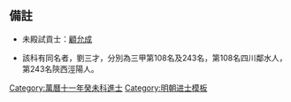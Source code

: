 {{Navbox
|name = 萬曆十一年癸未科殿試金榜
|title = 萬曆十一年（[[1583年]]）癸未科殿試金榜
|titlestyle = background-color:#FFD700;
|image =
|style = width:100%;text-align:center; 
|groupstyle = text-align:center; background-color:#FFD700;
|liststyle = text-align:center;
|state = {{{state<includeonly>|collapsed</includeonly>}}}
|group1 = 第一甲<br>賜進士及第<br>共3名
|list1 = '''[[朱國祚]]''' - '''[[李廷機]]''' - '''[[劉應秋]]'''

|group2 = 第二甲<br>賜進士出身<br>共67名
|list2 = [[周應賓]] - [[張坤 (萬曆進士)|張　坤]] - [[劉志選]] - [[麻溶|麻　溶]] - [[王荁|王　荁]] - [[盛萬年]] - [[史記勳]] - [[莫睿|莫　睿]] - [[史孟麟]] - [[林紹用]]<br>[[張甲徵]] - [[叶向高|葉向高]] - [[王紹先]] - [[王佐 (工部尚書)|王　佐]] - [[陸鎮默]] - [[孫光啟]] - [[饒伸|饒　伸]] - [[蔡應麟]] - [[何繼高 (萬曆進士)|何繼高]] - [[方應選]]<br>[[申用懋]] - [[鄒德溥]] - [[徐卽登]] - [[錢守成]] - [[王士崧]] - [[袁應陽]] - [[郭正域]] - [[俞顯卿]] - [[殷都 (萬曆進士)|殷　都]] - [[方從哲]]<br>[[胡應辰]] - [[李開藻]] - [[張壽朋]] - [[王士琦]] - [[沈烝|沈　烝]] - [[劉復初]] - [[白所知]] - [[陳所學 (萬曆進士)|陳所學]] - [[王岳錫]] - [[高世芳]]<br>[[陳汝學]] - [[季東魯]] - [[于玉立|-{于}-玉立]] - [[陳廉|陳　廉]] - [[項承芳]] - [[李民質]] - [[徐大化]] - [[林國相]] - [[安世鳳]] - [[孫如法]]<br>[[丁繼嗣]] - [[張悌 (萬曆進士)|張　悌]] - [[陳一簡]] - [[郭廷良]] - [[邵庶|邵　庶]] - [[王祺 (萬曆進士)|王　祺]] - [[詹在泮]] - [[何鯉 (萬曆進士)|何　鯉]] - [[楊信 (萬曆進士)|楊　信]] - [[胡篤卿]]<br>[[李開芳 (萬曆進士)|李開芳]] - [[蕭雍|蕭　雍]] - [[王堯封 (萬曆進士)|王堯封]] - [[莊履朋]] - [[虞淳熙]] - [[盧夢錫]] - [[劉應同]]<span style="color: #F7F7F7;"> - －－－ - －－－ - －－－</span>

|group3 = 第三甲<br>賜同進士出身<br>共271名
|list3 = [[楊元祥]] - [[龔雲致]] - [[章尚學]] - [[安文璧]] - [[沈良臣]] - [[陸起龍]] - [[楊恂|楊　恂]] - [[曹楷 (萬曆進士)|曹　楷]] - [[方萬策]] - [[唐一鵬]]<br>[[方懋學]] - [[俞咨禹]] - [[潘士藻]] - [[聞金和]] - [[李獻可]] - [[陳汝璧]] - [[周九皐]] - [[季道統]] - [[徐萬仞]] - [[葉修|葉　修]]<br>[[張守乾]] - [[崔景榮]] - [[呂胤昌]] - [[王時濟]] - [[吳堯臣]] - [[程德良]] - [[任悊|任　悊]] - [[陳繼疇]] - [[馬猶龍]] - [[王道顯]]<br>[[錢一本]] - [[于若瀛|-{于}-若瀛]] - [[陳其志 (萬曆進士)|陳其志]] - [[周之基]] - [[徐榜|徐　榜]] - [[李周策]] - [[秦嵩|秦　嵩]] - [[錢汝梁]] - [[周子文]] - [[江中信]]<br>[[張問達]] - [[舒弘緒]] - [[段克允]] - [[孫湛吾]] - [[柯茂竹]] - [[崔謙亨]] - [[李化龍 (萬曆癸未進士)|李化龍]] - [[甯中立]] - [[楊鳳 (萬曆進士)|楊　鳳]] - [[王之棟 (萬曆進士)|王之棟]]<br>[[張應揚]] - [[李徽猷]] - [[范醇敬]] - [[尤應魯]] - [[沈鳳岐]] - [[涂宗濬|-{涂}-宗濬]] - [[王有功]] - [[楊紹程]] - [[丁應泰]] - [[吳華 (萬曆進士)|吳　華]]<br>[[萬國欽]] - [[蕭汝芳]] - [[顏洪範]] - [[張燁 (萬曆進士)|張　燁]] - [[葛曦|葛　曦]] - [[俞士章]] - [[張惟方]] - [[陳震 (萬曆進士)|陳　震]] - [[王室垣]] - [[梅國楨]]<br>[[陳公相]] - [[李生芳 (萬曆進士)|李生芳]] - [[劉一瀾]] - [[何必麟]] - [[高知止]] - [[許國誠]] - [[周昊|周　昊]] - [[楊應宿 (萬曆進士)|楊應宿]] - [[張天德 (萬曆進士)|張天德]] - [[胡時麟]]<br>[[蔣應震]] - [[陳良軸]] - [[蔡承植]] - [[荆州俊]] - [[林朝鑰]] - [[何出光]] - [[葉繼美]] - [[劉鹿鳴]] - [[楊應聘]] - [[徐良選]]<br>[[沈昌期]] - [[劉不溢]] - [[林道楠]] - [[曾鳳儀]] - [[岳元聲|樂元聲]] - [[潘敦復]] - [[陳秉浩]] - [[陳九德 (萬曆進士)|陳九德]] - [[朱長春]] - [[李復陽]]<br>[[沈權|沈　權]] - [[楊文煥]] - [[程文 (萬曆進士)|程　文]] - [[趙彥 (萬曆進士)|趙　彥]] - [[姜鏡|姜　鏡]] - [[張文華 (萬曆進士)|張文華]] - [[韓光曙]] - [[劉三才]] - [[羅心堯]] - [[王遵訓 (明朝)|王遵訓]]<br>[[張應登 (萬曆進士)|張應登]] - [[刘镇 (明朝)|劉　鎮]] - [[周學易]] - [[劉芳譽 (萬曆進士)|劉芳譽]] - [[任應徵]] - [[潘桂|潘　桂]] - [[王政 (明朝)|王　政]] - [[馬慤|馬　慤]] - [[梅鵾祚]] - [[華廷詔]]<br>[[章守誠]] - [[王夢鯉]] - [[涂文奎|-{涂}-文奎]] - [[劉文徵]] - [[崔士棨]] - [[馬拯 (萬曆進士)|馬　拯]] - [[張堯文]] - [[龔廷賓]] - [[郭實|郭　實]] - [[南邦化]]<br>[[黃洽中]] - [[侯慶遠]] - [[劉奕|劉　奕]] - [[馮渠|馮　渠]] - [[張主敬 (萬曆進士)|張主敬]] - [[李茂春 (萬曆進士)|李茂春]] - [[吳維魁]] - [[董宋儒]] - [[梁銓|梁　銓]] - [[鄭一鵬 (萬曆進士)|鄭一鵬]]<br>[[朱星耀]] - [[李光祖 (萬曆癸未進士)|李光祖]] - [[郭陞|郭　陞]] - [[顧汝學]] - [[薛繼茂]] - [[張貞觀]] - [[時偕行]] - [[夏之臣]] - [[黃中色]] - [[吳龍徵]]<br>[[徐常吉]] - [[盧一誠]] - [[黃騰春]] - [[孟養浩]] - [[馬適 (萬曆進士)|馬　適]] - [[沈之唫]] - [[林熙春]] - [[劉會|劉　會]] - [[羅朝國]] - [[李芳先]]<br>[[徐學聚]] - [[汪煥|汪　煥]] - [[盧龍雲]] - [[劉斯濯]] - [[宋興祖 (明朝)|宋興祖]] - [[胡三省 (萬曆進士)|胡三省]] - [[周嘉賓]] - [[戴朝用]] - [[曹繼孝]] - [[何應奇]]<br>[[董國光]] - [[姚思仁]] - [[杜華先]] - [[趙世顯]] - [[饒崙|饒　崙]] - [[盧大中]] - [[張光緒]] - [[來三聘]] - [[牛應元]] - [[鍾若休]]<br>[[陳一言]] - [[陳汝麟]] - [[張常|張　常]] - [[陳舜仁]] - [[廖道充]] - [[佘夢鯉]] - [[何選|何　選]] - [[茅國縉]] - [[于永清|-{于}-永清]] - [[賈名儒 (萬曆進士)|賈名儒]]<br>[[董道醇]] - [[朱苕|朱　苕]] - [[連標|連　標]] - [[張璧 (萬曆進士)|張　璧]] - [[魯點|魯　點]] - [[袁一驥]] - [[李商耕]] - [[李春開]] - [[劉汝康]] - [[彭健吾]]<br>[[陳錦 (萬曆進士)|陳　錦]] - [[孫承謨]] - [[趙世德 (萬曆進士)|趙世德]] - [[樊養鳳]] - [[程朝京]] - [[喬光岳]] - [[龔聞道]] - [[程訓|程　訓]] - [[李杜才]] - [[蔡肇慶]]<br>[[湯顯祖]] - [[徐應聘 (萬曆進士)|徐應聘]] - [[林寅賓]] - [[曹一元]] - [[梅國樓]] - [[聶應科]] - [[嚴貞度]] - [[錢景超]] - [[熊元 (萬曆進士)|熊　元]] - [[張宗載]]<br>[[李甲 (萬曆進士)|李　甲]] - [[徐圖|徐　圖]] - [[趙學仕]] - [[李用中 (萬曆癸未進士)|李用中]] - [[曹學程]] - [[趙任|趙　任]] - [[樊玉衡]] - [[涂文煥|-{涂}-文煥]] - [[錢夢得]] - [[鄧宗齡]]<br>[[劉大武 (萬曆進士)|劉大武]] - [[姜應麟]] - [[杜廕|杜　廕]] - [[陳勗 (萬曆癸未進士)|陳　勗]] - [[張廷相]] - [[雒于仁|雒-{于}-仁]] - [[賈尚志]] - [[田勸|田　勸]] - [[郭如川]] - [[劉宇 (萬曆進士)|劉　宇]]<br>[[李盛時]] - [[許一敬]] - [[劉三才 (陝西涇陽進士)|劉三才]] - [[李應策]] - [[何汝岱]] - [[蔡彭|蔡　彭]] - [[黃廷寶 (萬曆進士)|黃廷寶]] - [[汪道亨]] - [[林材|林　材]] - [[李以唐]]<br>[[李炳 (萬曆癸未進士)|李　炳]] - [[黃應聘]] - [[劉養志]] - [[雍之可]] - [[常心|常　心]] - [[楊應中]] - [[陳楚產]] - [[程試|程　試]] - [[邢紹美]] - [[何偉 (萬曆進士)|何　偉]]<br>[[文運熙]] - [[屠如虹]] - [[徐準 (萬曆進士)|徐　準]] - [[黃萼|黃　萼]] - [[王堦|王　堦]] - [[劉思瑜]] - [[鄭國俊]] - [[李為芝]] - [[岳萬階]] - [[蔣薦|蔣　薦]]<br>[[梁雲龍]]<span style="color: #FFFFFF;"> - －－－ - －－－ - －－－ - －－－ - －－－ - －－－ - －－－ - －－－ - －－－</span>
|belowstyle = text-align: center; background-color:#FFD700;
|below='''前一科：[[Template:萬曆八年庚辰科殿試金榜|萬曆八年庚辰科]]　'''·'''　後一科：[[Template:萬曆十四年丙戌科殿試金榜|萬曆十四年丙戌科]]'''
}}
[[Category:萬曆十一年癸未科進士]]<noinclude>
==備註==
*未殿試貢士：[[顧允成]]
[[Category:萬曆十一年癸未科進士| ]]
[[Category:明朝进士模板]]
*該科有同名者，劉三才，分別為三甲第108名及243名，第108名四川鄰水人，第243名陝西涇陽人。</noinclude>